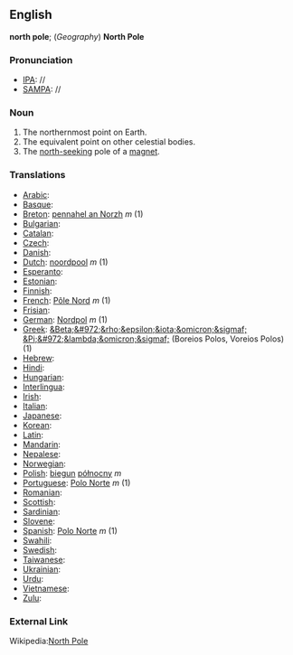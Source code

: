 ==English==
'''north pole'''; (''Geography'') '''North Pole'''

===Pronunciation===

*[[IPA]]: //
*[[SAMPA]]: //


===Noun===

#The northernmost point on Earth.
#The equivalent point on other celestial bodies.
#The [[north-seeking]] pole of a [[magnet]].

===Translations===

*[[Arabic]]:
*[[Basque]]:
*[[Breton]]: [[pennahel an Norzh]] ''m'' (1)
*[[Bulgarian]]:
*[[Catalan]]:
*[[Czech]]:
*[[Danish]]:
*[[Dutch]]: [[noordpool]] ''m'' (1)
*[[Esperanto]]:
*[[Estonian]]:
*[[Finnish]]:
*[[French]]: [[Pôle Nord]] ''m'' (1)
*[[Frisian]]:
*[[German]]: [[Nordpol]] ''m'' (1)
*[[Greek]]: [[&Beta;&#972;&rho;&epsilon;&iota;&omicron;&sigmaf; &Pi;&#972;&lambda;&omicron;&sigmaf;]] (Boreios Polos, Voreios Polos) (1)
*[[Hebrew]]:
*[[Hindi]]:
*[[Hungarian]]:
*[[Interlingua]]:
*[[Irish]]:
*[[Italian]]:
*[[Japanese]]:
*[[Korean]]:
*[[Latin]]:
*[[Mandarin]]:
*[[Nepalese]]:
*[[Norwegian]]:
*[[Polish]]: [[biegun]] [[północny]] ''m''
*[[Portuguese]]: [[Polo Norte]] ''m'' (1)
*[[Romanian]]:
*[[Scottish]]:
*[[Sardinian]]:
*[[Slovene]]:
*[[Spanish]]: [[Polo Norte]] ''m'' (1)
*[[Swahili]]:
*[[Swedish]]:
*[[Taiwanese]]:
*[[Ukrainian]]:
*[[Urdu]]:
*[[Vietnamese]]:
*[[Zulu]]:

===External Link===

Wikipedia:[[wikipedia:en:North Pole|North Pole]]